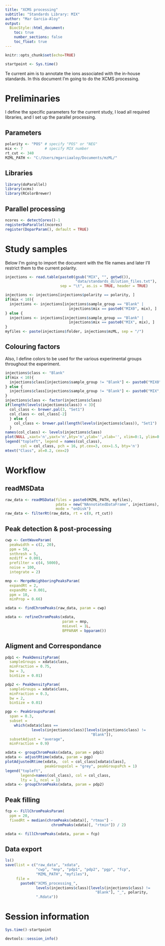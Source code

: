 ```yaml
---
title: "XCMS processing"
subtitle: "Standards Library: MIX"
author: "Mar Garcia-Aloy"
output: 
  BiocStyle::html_document:
    toc: true
    number_sections: false
    toc_float: true
---
```



```r
knitr::opts_chunk$set(echo=TRUE)

startpoint <- Sys.time()
```


Te current aim is to annotate the ions associated with the in-house 
standards. In this document I'm going to do the XCMS processing.   

# Preliminaries
I define the specific parameters for the current study, I load all 
required libraries, and I set up the parallel processing.

## Parameters
```r
polarity <- "POS" # specify "POS" or "NEG"
mix <- 7          # specify MIX number
rt_cut <- 340
MZML_PATH <- "C:/Users/mgarciaaloy/Documents/mzML/"
```

## Libraries
```r
library(doParallel)
library(xcms)
library(RColorBrewer)
```

## Parallel processing
```r
ncores <- detectCores()-1
registerDoParallel(ncores)
register(DoparParam(), default = TRUE)
```


# Study samples
Below I'm going to import the document with the file names and later I'll 
restrict them to the current polarity.  

```r
injections <- read.table(paste0(gsub("MIX", "", getwd()), 
                                "data/standards_dilution_files.txt"), 
                         sep = "\t", as.is = TRUE, header = TRUE)

injections <- injections[injections$polarity == polarity, ]
if(mix < 10){
  injections <- injections[injections$sample_group == "Blank" | 
                             injections$mix == paste0("MIX0", mix), ]
} else {
  injections <- injections[injections$sample_group == "Blank" | 
                             injections$mix == paste0("MIX", mix), ]
}
myfiles <- paste(injections$folder, injections$mzML, sep = "/") 
```

## Colouring factors
Also, I define colors to be used for the various experimental groups 
throughout the experiment.
```r
injections$class <- "Blank"
if(mix < 10){
  injections$class[injections$sample_group != "Blank"] <- paste0("MIX0", mix)
} else {
  injections$class[injections$sample_group != "Blank"] <- paste0("MIX", mix)
}
injections$class <- factor(injections$class)
if(length(levels(injections$class)) < 3){
  col_class <- brewer.pal(3, "Set1")
  col_class <- col_class[-2]
  } else {
    col_class <- brewer.pal(length(levels(injections$class)), "Set1")
  }
names(col_class) <- levels(injections$class)
plot(NULL ,xaxt='n',yaxt='n',bty='n',ylab='',xlab='', xlim=0:1, ylim=0:1)
legend("topleft", legend = names(col_class),
       col = col_class, pch = 16, pt.cex=3, cex=1.5, bty='n')
mtext("Class", at=0.2, cex=2)
```


# Workflow
## readMSData
```r
raw_data <- readMSData(files = paste0(MZML_PATH, myfiles), 
                       pdata = new("NAnnotatedDataFrame", injections),
                       mode = "onDisk")
raw_data <- filterRt(raw_data, rt = c(0, rt_cut))
```

## Peak detection & post-processing
```r
cwp <- CentWaveParam(
  peakwidth = c(2, 20), 
  ppm = 50, 
  snthresh = 5,
  mzdiff = 0.001,
  prefilter = c(4, 5000),
  noise = 100,
  integrate = 2)

mnp <- MergeNeighboringPeaksParam(
  expandRt = 2, 
  expandMz = 0.001, 
  ppm = 10,
  minProp = 0.66)

xdata <- findChromPeaks(raw_data, param = cwp)

xdata <- refineChromPeaks(xdata,
                          param = mnp, 
                          msLevel = 1L,
                          BPPARAM = bpparam())
```

## Aligment and Correspondance
```r
pdp1 <- PeakDensityParam(
  sampleGroups = xdata$class, 
  minFraction = 0.75, 
  bw = 3,
  binSize = 0.01)

pdp2 <- PeakDensityParam(
  sampleGroups = xdata$class, 
  minFraction = 0.3, 
  bw = 2,
  binSize = 0.01)

pgp <- PeakGroupsParam(
  span = 0.3,
  subset = 
    which(xdata$class == 
            levels(injections$class)[levels(injections$class) != 
                                       "Blank"]),  
  subsetAdjust = "average",
  minFraction = 0.9) 

xdata <- groupChromPeaks(xdata, param = pdp1)
xdata <- adjustRtime(xdata, param = pgp)
plotAdjustedRtime(xdata,  col = col_class[xdata$class],
                  peakGroupsCol = "grey", peakGroupsPch = 1)
legend("topleft",
       legend=names(col_class), col = col_class,
       lty = 1, ncol = 1)
xdata <- groupChromPeaks(xdata, param = pdp2)
```

## Peak filling
```r
fcp <- FillChromPeaksParam(
  ppm = 20, 
  fixedRt = median(chromPeaks(xdata)[, "rtmax"] -
                     chromPeaks(xdata)[, "rtmin"]) / 2)

xdata <- fillChromPeaks(xdata, param = fcp)
```

## Data export
```r
ls()
save(list = c("raw_data", "xdata", 
              "cwp", "mnp", "pdp1", "pdp2", "pgp", "fcp",
              "MZML_PATH", "myfiles"), 
     file = 
       paste0("XCMS_processing_",
              levels(injections$class)[levels(injections$class) != 
                                         "Blank"], "_", polarity, 
              ".Rdata"))
```


# Session information
```r
Sys.time()-startpoint

devtools::session_info()
```

